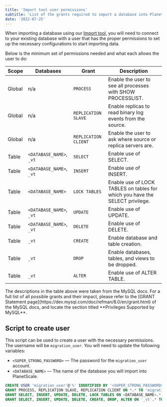 ```yaml
---
title: 'Import tool user permissions'
subtitle: 'List of the grants required to import a database into PlanetScale using the Import tool'
date: '2022-07-25'
---
```


When importing a database using our [Import tool](/docs/concepts/database-imports), you will need to connect to your existing database with a user that has the proper permissions to set up the necessary configurations to start importing data.

Below is the minimum set of permissions needed and what each allows the user to do:

| Scope  | Databases                | Grant                | Description                                                                  |
| ------ | ------------------------ | -------------------- | ---------------------------------------------------------------------------- |
| Global | n/a                      | `PROCESS`            | Enable the user to see all processes with SHOW PROCESSLIST.                  |
| Global | n/a                      | `REPLICATION SLAVE`  | Enable replicas to read binary log events from the source.                   |
| Global | n/a                      | `REPLICATION CLIENT` | Enable the user to ask where source or replica servers are.                  |
| Table  | `<DATABASE_NAME>`, `_vt` | `SELECT`             | Enable use of SELECT.                                                        |
| Table  | `<DATABASE_NAME>`, `_vt` | `INSERT`             | Enable use of INSERT.                                                        |
| Table  | `<DATABASE_NAME>`        | `LOCK TABLES`        | Enable use of LOCK TABLES on tables for which you have the SELECT privilege. |
| Table  | `<DATABASE_NAME>`, `_vt` | `UPDATE`             | Enable use of UPDATE.                                                        |
| Table  | `<DATABASE_NAME>`, `_vt` | `DELETE`             | Enable use of DELETE.                                                        |
| Table  | `_vt`                    | `CREATE`             | Enable database and table creation.                                          |
| Table  | `_vt`                    | `DROP`               | Enable databases, tables, and views to be dropped.                           |
| Table  | `_vt`                    | `ALTER`              | Enable use of ALTER TABLE.                                                   |

<InfoBlock type='note'>
  The descriptions in the table above were taken from the MySQL docs. For a full list of all possible grants and their
  impact, please refer to the [GRANT Statement page](https://dev.mysql.com/doc/refman/8.0/en/grant.html) of the MySQL
  docs, and locate the section titled **Privileges Supported by MySQL**.
</InfoBlock>

## Script to create user

This script can be used to create a user with the necessary permissions. The username will be `migration_user`. You will need to update the following variables:

- `<SUPER_STRONG_PASSWORD>` &mdash; The password for the `migration_user` account.
- `<DATABASE_NAME>` &mdash; The name of the database you will import into PlanetScale.

```sql
CREATE USER 'migration_user'@'%' IDENTIFIED BY '<SUPER_STRONG_PASSWORD>';
GRANT PROCESS, REPLICATION SLAVE, REPLICATION CLIENT ON *.* TO 'migration_user'@'%';
GRANT SELECT, INSERT, UPDATE, DELETE, LOCK TABLES ON <DATABASE_NAME>.* TO 'migration_user'@'%';
GRANT SELECT, INSERT, UPDATE, DELETE, CREATE, DROP, ALTER ON '_vt'.* TO 'migration_user'@'%';
```

<GetHelp />

